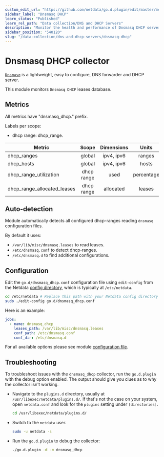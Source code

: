 ```yaml
---
custom_edit_url: "https://github.com/netdata/go.d.plugin/edit/master/modules/dnsmasq_dhcp/README.md"
sidebar_label: "Dnsmasq DHCP"
learn_status: "Published"
learn_rel_path: "Data collection/DNS and DHCP Servers"
description: "Monitor the health and performance of Dnsmasq DHCP servers with zero configuration, per-second metric granularity, and interactive visualizations."
sidebar_position: "540120"
slug: "/data-collection/dns-and-dhcp-servers/dnsmasq-dhcp"
---
```



# Dnsmasq DHCP collector

[`Dnsmasq`](http://www.thekelleys.org.uk/dnsmasq/doc.html) is a lightweight, easy to configure, DNS forwarder and DHCP
server.

This module monitors `Dnsmasq DHCP` leases database.

## Metrics

All metrics have "dnsmasq_dhcp." prefix.

Labels per scope:

- dhcp range: dhcp_range.

| Metric                      |   Scope    | Dimensions |   Units    |
|-----------------------------|:----------:|:----------:|:----------:|
| dhcp_ranges                 |   global   | ipv4, ipv6 |   ranges   |
| dhcp_hosts                  |   global   | ipv4, ipv6 |   hosts    |
| dhcp_range_utilization      | dhcp range |    used    | percentage |
| dhcp_range_allocated_leases | dhcp range | allocated  |   leases   |

## Auto-detection

Module automatically detects all configured dhcp-ranges reading `dnsmasq` configuration files.

By default it uses:

- `/var/lib/misc/dnsmasq.leases` to read leases.
- `/etc/dnsmasq.conf` to detect dhcp-ranges.
- `/etc/dnsmasq.d` to find additional configurations.

## Configuration

Edit the `go.d/dnsmasq_dhcp.conf` configuration file using `edit-config` from the
Netdata [config directory](/docs/typical-netdata-agent-configurations/configuration), which is typically at `/etc/netdata`.

```bash
cd /etc/netdata # Replace this path with your Netdata config directory
sudo ./edit-config go.d/dnsmasq_dhcp.conf
```

Here is an example:

```yaml
jobs:
  - name: dnsmasq_dhcp
    leases_path: /var/lib/misc/dnsmasq.leases
    conf_path: /etc/dnsmasq.conf
    conf_dir: /etc/dnsmasq.d
```

For all available options please see
module [configuration file](https://github.com/netdata/go.d.plugin/blob/master/config/go.d/dnsmasq_dhcp.conf).

## Troubleshooting

To troubleshoot issues with the `dnsmasq_dhcp` collector, run the `go.d.plugin` with the debug option enabled. The
output should give you clues as to why the collector isn't working.

- Navigate to the `plugins.d` directory, usually at `/usr/libexec/netdata/plugins.d/`. If that's not the case on
  your system, open `netdata.conf` and look for the `plugins` setting under `[directories]`.

  ```bash
  cd /usr/libexec/netdata/plugins.d/
  ```

- Switch to the `netdata` user.

  ```bash
  sudo -u netdata -s
  ```

- Run the `go.d.plugin` to debug the collector:

  ```bash
  ./go.d.plugin -d -m dnsmasq_dhcp
  ```
